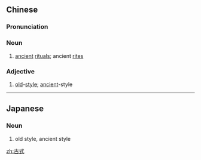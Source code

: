 ==Chinese==
{{zh-forms}}

===Pronunciation===
{{zh-pron
|m=gǔshì
|cat=n,a
}}

===Noun===
{{zh-noun}}

# {{lb|zh|obsolete}} [[ancient]] [[rituals]]; ancient [[rite]]s

===Adjective===
{{zh-adj}}

# [[old]]-[[style]]; [[ancient]]-style

----

==Japanese==
{{ja-kanjitab|古|式}}

===Noun===
{{ja-noun|こしき}}
# old style, ancient style

[[zh:古式]]